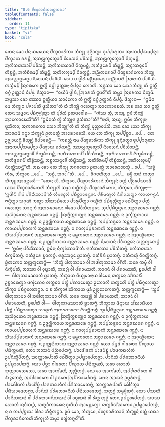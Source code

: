```yaml
---
title: "8.6 ᨸᩥᨱ᩠ᨯᨧᩣᩁᩥᨠᩅᨲ᩠ᨲᨠᨳᩣ"
tableOfContents: false
sidebar:
  order: 11
type: "tipitaka"
basket: "vi"
book: "cula"
---
```



<DynamicBreadcrumb />

<Division number="365" book="cula">

<Paragraph number="1682" book="cula">
ᨲᩮᨶ ᨡᩮᩣ ᨸᨶ ᩈᨾᨿᩮᨶ ᨸᩥᨱ᩠ᨯᨧᩣᩁᩥᨠᩣ ᨽᩥᨠ᩠ᨡᩪ ᨴᩩᨶ᩠ᨶᩥᩅᨲ᩠ᨳᩣ ᨴᩩᨸ᩠ᨸᩣᩁᩩᨲᩣ ᩋᨶᩣᨠᨸ᩠ᨸᩈᨾ᩠ᨸᨶ᩠ᨶᩣ ᨸᩥᨱ᩠ᨯᩣᨿ ᨧᩁᨶ᩠ᨲᩥ, ᩋᩈᩃᩖᨠ᩠ᨡᩮᨲ᩠ᩅᩣᨸᩥ ᨶᩥᩅᩮᩈᨶᩴ ᨸᩅᩥᩈᨶ᩠ᨲᩥ, ᩋᩈᩃᩖᨠ᩠ᨡᩮᨲ᩠ᩅᩣᨸᩥ ᨶᩥᨠ᩠ᨡᨾᨶ᩠ᨲᩥ, ᩋᨲᩥᩈᩉᩈᩣᨸᩥ ᨸᩅᩥᩈᨶ᩠ᨲᩥ, ᩋᨲᩥᩈᩉᩈᩣᨸᩥ ᨶᩥᨠ᩠ᨡᨾᨶ᩠ᨲᩥ, ᩋᨲᩥᨴᩪᩁᩮᨸᩥ ᨲᩥᨭ᩠ᨮᨶ᩠ᨲᩥ, ᩋᨧ᩠ᨧᩣᩈᨶ᩠ᨶᩮᨸᩥ ᨲᩥᨭ᩠ᨮᨶ᩠ᨲᩥ, ᩋᨲᩥᨧᩥᩁᨾ᩠ᨸᩥ ᨲᩥᨭ᩠ᨮᨶ᩠ᨲᩥ, ᩋᨲᩥᩃᩉᩩᨾ᩠ᨸᩥ ᨶᩥᩅᨲ᩠ᨲᨶ᩠ᨲᩥ. ᩋᨬ᩠ᨬᨲᩁᩮᩣᨸᩥ ᨸᩥᨱ᩠ᨯᨧᩣᩁᩥᨠᩮᩣ ᨽᩥᨠ᩠ᨡᩩ ᩋᩈᩃᩖᨠ᩠ᨡᩮᨲ᩠ᩅᩣ ᨶᩥᩅᩮᩈᨶᩴ ᨸᩣᩅᩥᩈᩥ. ᩈᩮᩣ ᨧ ᨴ᩠ᩅᩤᩁᩴ ᨾᨬ᩠ᨬᨾᩣᨶᩮᩣ ᩋᨬ᩠ᨬᨲᩁᩴ ᩒᩅᩁᨠᩴ ᨸᩣᩅᩥᩈᩥ. ᨲᩈ᩠ᨾᩥᨾ᩠ᨸᩥ ᩒᩅᩁᨠᩮ ᩍᨲ᩠ᨳᩦ ᨶᨣ᩠ᨣᩤ ᩏᨲ᩠ᨲᩣᨶᩣ ᨶᩥᨸᨶ᩠ᨶᩣ ᩉᩮᩣᨲᩥ. ᩋᨴ᩠ᨴᩈᩣ ᨡᩮᩣ ᩈᩮᩣ ᨽᩥᨠ᩠ᨡᩩ ᨲᩴ ᩍᨲ᩠ᨳᩥᩴ ᨶᨣ᩠ᨣᩴ ᩏᨲ᩠ᨲᩣᨶᩴ ᨶᩥᨸᨶ᩠ᨶᩴ. ᨴᩥᩈ᩠ᩅᩣᨶ—  “ᨶᨿᩥᨴᩴ ᨴ᩠ᩅᩤᩁᩴ, ᩒᩅᩁᨠᩴ ᩍᨴᨶ᩺”ᨲᩥ ᨲᨾ᩠ᩉᩣ ᩒᩅᩁᨠᩣ ᨶᩥᨠ᩠ᨡᨾᩥ. ᩋᨴ᩠ᨴᩈᩣ ᨡᩮᩣ ᨲᩔᩣ ᩍᨲ᩠ᨳᩥᨿᩣ ᩈᩣᨾᩥᨠᩮᩣ ᨲᩴ ᩍᨲ᩠ᨳᩥᩴ ᨶᨣ᩠ᨣᩴ ᩏᨲ᩠ᨲᩣᨶᩴ ᨶᩥᨸᨶ᩠ᨶᩴ. ᨴᩥᩈ᩠ᩅᩣᨶ—  “ᩍᨾᩥᨶᩣ ᨾᩮ ᨽᩥᨠ᩠ᨡᩩᨶᩣ ᨸᨩᩣᨸᨲᩦ ᨴᩪᩈᩥᨲᩣ”ᨲᩥ ᨲᩴ ᨽᩥᨠ᩠ᨡᩩᩴ ᨣᩉᩮᨲ᩠ᩅᩣ ᩋᩣᨠᩮᩣᨭᩮᩈᩥ. ᩋᨳ ᨡᩮᩣ ᩈᩣ ᩍᨲ᩠ᨳᩦ ᨲᩮᨶ ᩈᨴ᩠ᨴᩮᨶ ᨸᨭᩥᨻᩩᨩ᩠ᨫᩥᨲ᩠ᩅᩣ ᨲᩴ ᨸᩩᩁᩥᩈᩴ ᩑᨲᨴᩅᩮᩤᨧ—  “ᨠᩥᩔ ᨲ᩠ᩅᩴ, ᩋᨿ᩠ᨿ, ᩍᨾᩴ ᨽᩥᨠ᩠ᨡᩩᩴ ᩋᩣᨠᩮᩣᨭᩮᩈᩦ”ᨲᩥ? “ᩍᨾᩥᨶᩣᩈᩥ ᨲ᩠ᩅᩴ ᨽᩥᨠ᩠ᨡᩩᨶᩣ ᨴᩪᩈᩥᨲᩣ”ᨲᩥ? “ᨶᩣᩉᩴ, ᩋᨿ᩠ᨿ, ᩍᨾᩥᨶᩣ ᨽᩥᨠ᩠ᨡᩩᨶᩣ ᨴᩪᩈᩥᨲᩣ; ᩋᨠᩣᩁᨠᩮᩣ ᩈᩮᩣ ᨽᩥᨠ᩠ᨡᩪ”ᨲᩥ ᨲᩴ ᨽᩥᨠ᩠ᨡᩩᩴ ᨾᩩᨬ᩠ᨧᩣᨸᩮᩈᩥ. ᩋᨳ ᨡᩮᩣ ᩈᩮᩣ ᨽᩥᨠ᩠ᨡᩩ ᩋᩣᩁᩣᨾᩴ ᨣᨶ᩠ᨲ᩠ᩅᩣ ᨽᩥᨠ᩠ᨡᩪᨶᩴ ᩑᨲᨾᨲ᩠ᨳᩴ ᩋᩣᩁᩮᩣᨧᩮᩈᩥ.
</Paragraph>

<Paragraph number="1683" book="cula">
ᨿᩮ ᨲᩮ ᨽᩥᨠ᩠ᨡᩪ ᩋᨸ᩠ᨸᩥᨧ᩠ᨨᩣ …ᨸᩮ…  ᨲᩮ ᩏᨩ᩠ᨫᩣᨿᨶ᩠ᨲᩥ ᨡᩥᨿ᩠ᨿᨶ᩠ᨲᩥ ᩅᩥᨸᩣᨧᩮᨶ᩠ᨲᩥ—  “ᨠᨳᨬ᩠ᩉᩥ ᨶᩣᨾ ᨸᩥᨱ᩠ᨯᨧᩣᩁᩥᨠᩣ ᨽᩥᨠ᩠ᨡᩪ ᨴᩩᨶ᩠ᨶᩥᩅᨲ᩠ᨳᩣ ᨴᩩᨸ᩠ᨸᩣᩁᩩᨲᩣ ᩋᨶᩣᨠᨸ᩠ᨸᩈᨾ᩠ᨸᨶ᩠ᨶᩣ ᨸᩥᨱ᩠ᨯᩣᨿ ᨧᩁᩥᩔᨶ᩠ᨲᩥ, ᩋᩈᩃᩖᨠ᩠ᨡᩮᨲ᩠ᩅᩣᨸᩥ ᨶᩥᩅᩮᩈᨶᩴ ᨸᩅᩥᩈᩥᩔᨶ᩠ᨲᩥ, ᩋᩈᩃᩖᨠ᩠ᨡᩮᨲ᩠ᩅᩣᨸᩥ ᨶᩥᨠ᩠ᨡᨾᩥᩔᨶ᩠ᨲᩥ, ᩋᨲᩥᩈᩉᩈᩣᨸᩥ ᨸᩅᩥᩈᩥᩔᨶ᩠ᨲᩥ, ᩋᨲᩥᩈᩉᩈᩣᨸᩥ ᨶᩥᨠ᩠ᨡᨾᩥᩔᨶ᩠ᨲᩥ, ᩋᨲᩥᨴᩪᩁᩮᨸᩥ ᨲᩥᨭ᩠ᨮᩥᩔᨶ᩠ᨲᩥ, ᩋᨧ᩠ᨧᩣᩈᨶ᩠ᨶᩮᨸᩥ ᨲᩥᨭ᩠ᨮᩥᩔᨶ᩠ᨲᩥ, ᩋᨲᩥᨧᩥᩁᨾ᩠ᨸᩥ ᨲᩥᨭ᩠ᨮᩥᩔᨶ᩠ᨲᩥ, ᩋᨲᩥᩃᩉᩩᨾ᩠ᨸᩥ ᨶᩥᩅᨲ᩠ᨲᩥᩔᨶ᩠ᨲᩦ”ᨲᩥ. ᩋᨳ ᨡᩮᩣ ᨲᩮ ᨽᩥᨠ᩠ᨡᩪ ᨽᨣᩅᨲᩮᩣ ᩑᨲᨾᨲ᩠ᨳᩴ ᩋᩣᩁᩮᩣᨧᩮᩈᩩᩴ …ᨸᩮ…  “ᩈᨧ᩠ᨧᩴ ᨠᩥᩁ, ᨽᩥᨠ᩠ᨡᩅᩮ …ᨸᩮ…  “ᩈᨧ᩠ᨧᩴ, ᨽᨣᩅᩤ”ᨲᩥ …ᨸᩮ…  ᩅᩥᨣᩁᩉᩥᨲ᩠ᩅᩣ …ᨸᩮ…  ᨵᨾ᩠ᨾᩥᩴ ᨠᨳᩴ ᨠᨲ᩠ᩅᩣ ᨽᩥᨠ᩠ᨡᩪ ᩋᩣᨾᨶ᩠ᨲᩮᩈᩥ—
</Paragraph>

</Division>
<Division number="366" book="cula">

<Paragraph number="1684" book="cula">
“ᨲᩮᨶ ᩉᩥ, ᨽᩥᨠ᩠ᨡᩅᩮ, ᨸᩥᨱ᩠ᨯᨧᩣᩁᩥᨠᩣᨶᩴ ᨽᩥᨠ᩠ᨡᩪᨶᩴ ᩅᨲ᩠ᨲᩴ ᨸᨬ᩠ᨬᨸᩮᩔᩣᨾᩥ ᨿᨳᩣ ᨸᩥᨱ᩠ᨯᨧᩣᩁᩥᨠᩮᩉᩥ ᨽᩥᨠ᩠ᨡᩪᩉᩥ ᩈᨾ᩠ᨾᩣ ᩅᨲ᩠ᨲᩥᨲᨻ᩠ᨻᩴ. ᨸᩥᨱ᩠ᨯᨧᩣᩁᩥᨠᩮᨶ, ᨽᩥᨠ᩠ᨡᩅᩮ, ᨽᩥᨠ᩠ᨡᩩᨶᩣ—  ‘ᩍᨴᩤᨶᩥ ᨣᩤᨾᩴ ᨸᩅᩥᩈᩥᩔᩣᨾᩦ’ᨲᩥ ᨲᩥᨾᨱ᩠ᨯᩃᩴ ᨸᨭᩥᨧ᩠ᨨᩣᨴᩮᨶ᩠ᨲᩮᨶ ᨸᩁᩥᨾᨱ᩠ᨯᩃᩴ ᨶᩥᩅᩤᩈᩮᨲ᩠ᩅᩣ ᨠᩣᨿᨻᨶ᩠ᨵᨶᩴ ᨻᨶ᩠ᨵᩥᨲ᩠ᩅᩣ ᩈᨣᩩᨱᩴ ᨠᨲ᩠ᩅᩣ ᩈᩘᨥᩣᨭᩥᨿᩮᩣ ᨸᩣᩁᩩᨸᩥᨲ᩠ᩅᩣ ᨣᨱ᩠ᨮᩥᨠᩴ ᨸᨭᩥᨾᩩᨬ᩠ᨧᩥᨲ᩠ᩅᩣ ᨵᩮᩤᩅᩥᨲ᩠ᩅᩣ ᨸᨲ᩠ᨲᩴ ᨣᩉᩮᨲ᩠ᩅᩣ ᩈᩣᨵᩩᨠᩴ ᩋᨲᩁᨾᩣᨶᩮᨶ ᨣᩤᨾᩮᩣ ᨸᩅᩥᩈᩥᨲᨻ᩠ᨻᩮᩣ.
</Paragraph>

<Paragraph number="1685" book="cula">
ᩈᩩᨸ᩠ᨸᨭᩥᨧ᩠ᨨᨶ᩠ᨶᩮᨶ ᩋᨶ᩠ᨲᩁᨥᩁᩮ ᨣᨶ᩠ᨲᨻ᩠ᨻᩴ. ᩈᩩᩈᩴᩅᩩᨲᩮᨶ ᩋᨶ᩠ᨲᩁᨥᩁᩮ ᨣᨶ᩠ᨲᨻ᩠ᨻᩴ. ᩒᨠ᩠ᨡᩥᨲ᩠ᨲᨧᨠ᩠ᨡᩩᨶᩣ ᩋᨶ᩠ᨲᩁᨥᩁᩮ ᨣᨶ᩠ᨲᨻ᩠ᨻᩴ. ᨶ ᩏᨠ᩠ᨡᩥᨲ᩠ᨲᨠᩣᨿ ᩋᨶ᩠ᨲᩁᨥᩁᩮ ᨣᨶ᩠ᨲᨻ᩠ᨻᩴ. ᨶ ᩏᨩ᩠ᨩᨣ᩠ᨥᩥᨠᩣᨿ ᩋᨶ᩠ᨲᩁᨥᩁᩮ ᨣᨶ᩠ᨲᨻ᩠ᨻᩴ. ᩋᨸ᩠ᨸᩈᨴ᩠ᨴᩮᨶ ᩋᨶ᩠ᨲᩁᨥᩁᩮ ᨣᨶ᩠ᨲᨻ᩠ᨻᩴ. ᨶ ᨠᩣᨿᨸ᩠ᨸᨧᩣᩃᨠᩴ ᩋᨶ᩠ᨲᩁᨥᩁᩮ ᨣᨶ᩠ᨲᨻ᩠ᨻᩴ. ᨶ ᨻᩣᩉᩩᨸ᩠ᨸᨧᩣᩃᨠᩴ ᩋᨶ᩠ᨲᩁᨥᩁᩮ ᨣᨶ᩠ᨲᨻ᩠ᨻᩴ. ᨶ ᩈᩦᩈᨸ᩠ᨸᨧᩣᩃᨠᩴ ᩋᨶ᩠ᨲᩁᨥᩁᩮ ᨣᨶ᩠ᨲᨻ᩠ᨻᩴ. ᨶ ᨡᨾ᩠ᨽᨠᨲᩮᨶ ᩋᨶ᩠ᨲᩁᨥᩁᩮ ᨣᨶ᩠ᨲᨻ᩠ᨻᩴ. ᨶ ᩒᨣᩩᨱ᩠ᨮᩥᨲᩮᨶ ᩋᨶ᩠ᨲᩁᨥᩁᩮ ᨣᨶ᩠ᨲᨻ᩠ᨻᩴ. ᨶ ᩏᨠ᩠ᨠᩩᨭᩥᨠᩣᨿ ᩋᨶ᩠ᨲᩁᨥᩁᩮ ᨣᨶ᩠ᨲᨻ᩠ᨻᩴ.
</Paragraph>

<Paragraph number="1686" book="cula">
ᨶᩥᩅᩮᩈᨶᩴ ᨸᩅᩥᩈᨶ᩠ᨲᩮᨶ ᩈᩃᩖᨠ᩠ᨡᩮᨲᨻ᩠ᨻᩴ—  ‘ᩍᨾᩥᨶᩣ ᨸᩅᩥᩈᩥᩔᩣᨾᩥ, ᩍᨾᩥᨶᩣ ᨶᩥᨠ᩠ᨡᨾᩥᩔᩣᨾᩦ’ᨲᩥ. ᨶᩣᨲᩥᩈᩉᩈᩣ ᨸᩅᩥᩈᩥᨲᨻ᩠ᨻᩴ. ᨶᩣᨲᩥᩈᩉᩈᩣ ᨶᩥᨠ᩠ᨡᨾᩥᨲᨻ᩠ᨻᩴ. ᨶᩣᨲᩥᨴᩪᩁᩮ ᨮᩣᨲᨻ᩠ᨻᩴ. ᨶᩣᨧ᩠ᨧᩣᩈᨶ᩠ᨶᩮ ᨮᩣᨲᨻ᩠ᨻᩴ. ᨶᩣᨲᩥᨧᩥᩁᩴ ᨮᩣᨲᨻ᩠ᨻᩴ. ᨶᩣᨲᩥᩃᩉᩩᩴ ᨶᩥᩅᨲ᩠ᨲᩥᨲᨻ᩠ᨻᩴ. ᨮᩥᨲᨠᩮᨶ ᩈᩃᩖᨠ᩠ᨡᩮᨲᨻ᩠ᨻᩴ—  ‘ᨽᩥᨠ᩠ᨡᩴ ᨴᩤᨲᩩᨠᩣᨾᩣ ᩅᩤ ᩋᨴᩤᨲᩩᨠᩣᨾᩣ ᩅᩤ’ᨲᩥ. ᩈᨧᩮ ᨠᨾ᩠ᨾᩴ ᩅᩤ ᨶᩥᨠ᩠ᨡᩥᨸᨲᩥ, ᩋᩣᩈᨶᩣ ᩅᩤ ᩅᩩᨭ᩠ᨮᩣᨲᩥ, ᨠᨭᨧ᩠ᨨᩩᩴ ᩅᩤ ᨸᩁᩣᨾᩈᨲᩥ, ᨽᩣᨩᨶᩴ ᩅᩤ ᨸᩁᩣᨾᩈᨲᩥ, ᨮᨸᩮᨲᩥ ᩅᩤ—  ᨴᩤᨲᩩᨠᩣᨾᩔᩣᨲᩥ ᨮᩣᨲᨻ᩠ᨻᩴ. ᨽᩥᨠ᩠ᨡᩣᨿ ᨴᩥᨿ᩠ᨿᨾᩣᨶᩣᨿ ᩅᩤᨾᩮᨶ ᩉᨲ᩠ᨳᩮᨶ ᩈᩘᨥᩣᨭᩥᩴ ᩏᨧ᩠ᨧᩣᩁᩮᨲ᩠ᩅᩣ ᨴᨠ᩠ᨡᩥᨱᩮᨶ ᩉᨲ᩠ᨳᩮᨶ ᨸᨲ᩠ᨲᩴ ᨸᨱᩣᨾᩮᨲ᩠ᩅᩣ ᩏᨽᩮᩣᩉᩥ ᩉᨲ᩠ᨳᩮᩉᩥ ᨸᨲ᩠ᨲᩴ ᨸᨭᩥᨣ᩠ᨣᩉᩮᨲ᩠ᩅᩣ ᨽᩥᨠ᩠ᨡᩣ ᨸᨭᩥᨣ᩠ᨣᩉᩮᨲᨻ᩠ᨻᩣ. ᨶ ᨧ ᨽᩥᨠ᩠ᨡᩣᨴᩤᨿᩥᨠᩣᨿ ᨾᩩᨡᩴ ᩏᩃᩖᩮᩣᨠᩮᨲᨻ᩠ᨻᩴ. ᩈᩃᩖᨠ᩠ᨡᩮᨲᨻ᩠ᨻᩴ—  ‘ᩈᩪᨸᩴ ᨴᩤᨲᩩᨠᩣᨾᩣ ᩅᩤ ᩋᨴᩤᨲᩩᨠᩣᨾᩣ ᩅᩤ’ᨲᩥ. ᩈᨧᩮ ᨠᨭᨧ᩠ᨨᩩᩴ ᩅᩤ ᨸᩁᩣᨾᩈᨲᩥ, ᨽᩣᨩᨶᩴ ᩅᩤ ᨸᩁᩣᨾᩈᨲᩥ, ᨮᨸᩮᨲᩥ ᩅᩤ—  ᨴᩤᨲᩩᨠᩣᨾᩔᩣᨲᩥ ᨮᩣᨲᨻ᩠ᨻᩴ. ᨽᩥᨠ᩠ᨡᩣᨿ ᨴᩥᨶ᩠ᨶᩣᨿ ᩈᩘᨥᩣᨭᩥᨿᩣ ᨸᨲ᩠ᨲᩴ ᨸᨭᩥᨧ᩠ᨨᩣᨴᩮᨲ᩠ᩅᩣ ᩈᩣᨵᩩᨠᩴ ᩋᨲᩁᨾᩣᨶᩮᨶ ᨶᩥᩅᨲ᩠ᨲᩥᨲᨻ᩠ᨻᩴ.
</Paragraph>

<Paragraph number="1687" book="cula">
ᩈᩩᨸ᩠ᨸᨭᩥᨧ᩠ᨨᨶ᩠ᨶᩮᨶ ᩋᨶ᩠ᨲᩁᨥᩁᩮ ᨣᨶ᩠ᨲᨻ᩠ᨻᩴ. ᩈᩩᩈᩴᩅᩩᨲᩮᨶ ᩋᨶ᩠ᨲᩁᨥᩁᩮ ᨣᨶ᩠ᨲᨻ᩠ᨻᩴ. ᩒᨠ᩠ᨡᩥᨲ᩠ᨲᨧᨠ᩠ᨡᩩᨶᩣ ᩋᨶ᩠ᨲᩁᨥᩁᩮ ᨣᨶ᩠ᨲᨻ᩠ᨻᩴ. ᨶ ᩏᨠ᩠ᨡᩥᨲ᩠ᨲᨠᩣᨿ ᩋᨶ᩠ᨲᩁᨥᩁᩮ ᨣᨶ᩠ᨲᨻ᩠ᨻᩴ. ᨶ ᩏᨩ᩠ᨩᨣ᩠ᨥᩥᨠᩣᨿ ᩋᨶ᩠ᨲᩁᨥᩁᩮ ᨣᨶ᩠ᨲᨻ᩠ᨻᩴ. ᩋᨸ᩠ᨸᩈᨴ᩠ᨴᩮᨶ ᩋᨶ᩠ᨲᩁᨥᩁᩮ ᨣᨶ᩠ᨲᨻ᩠ᨻᩴ. ᨶ ᨠᩣᨿᨸ᩠ᨸᨧᩣᩃᨠᩴ ᩋᨶ᩠ᨲᩁᨥᩁᩮ ᨣᨶ᩠ᨲᨻ᩠ᨻᩴ. ᨶ ᨻᩣᩉᩩᨸ᩠ᨸᨧᩣᩃᨠᩴ ᩋᨶ᩠ᨲᩁᨥᩁᩮ ᨣᨶ᩠ᨲᨻ᩠ᨻᩴ. ᨶ ᩈᩦᩈᨸ᩠ᨸᨧᩣᩃᨠᩴ ᩋᨶ᩠ᨲᩁᨥᩁᩮ ᨣᨶ᩠ᨲᨻ᩠ᨻᩴ. ᨶ ᨡᨾ᩠ᨽᨠᨲᩮᨶ ᩋᨶ᩠ᨲᩁᨥᩁᩮ ᨣᨶ᩠ᨲᨻ᩠ᨻᩴ. ᨶ ᩒᨣᩩᨱ᩠ᨮᩥᨲᩮᨶ ᩋᨶ᩠ᨲᩁᨥᩁᩮ ᨣᨶ᩠ᨲᨻ᩠ᨻᩴ. ᨶ ᩏᨠ᩠ᨠᩩᨭᩥᨠᩣᨿ ᩋᨶ᩠ᨲᩁᨥᩁᩮ ᨣᨶ᩠ᨲᨻ᩠ᨻᩴ. ᨿᩮᩣ ᨸᨮᨾᩴ ᨣᩤᨾᨲᩮᩣ ᨸᩥᨱ᩠ᨯᩣᨿ ᨸᨭᩥᨠ᩠ᨠᨾᨲᩥ, ᨲᩮᨶ ᩋᩣᩈᨶᩴ ᨸᨬ᩠ᨬᨸᩮᨲᨻ᩠ᨻᩴ, ᨸᩣᨴᩮᩤᨴᨠᩴ ᨸᩣᨴᨸᩦᨮᩴ ᨸᩣᨴᨠᨳᩃᩥᨠᩴ ᩏᨸᨶᩥᨠ᩠ᨡᩥᨸᩥᨲᨻ᩠ᨻᩴ, ᩋᩅᨠ᩠ᨠᩣᩁᨸᩣᨲᩥ ᨵᩮᩤᩅᩥᨲ᩠ᩅᩣ ᩏᨸᨭ᩠ᨮᩣᨸᩮᨲᨻ᩠ᨻᩣ, ᨸᩣᨶᩦᨿᩴ ᨸᩁᩥᨽᩮᩣᨩᨶᩦᨿᩴ ᩏᨸᨭ᩠ᨮᩣᨸᩮᨲᨻ᩠ᨻᩴ. ᨿᩮᩣ ᨸᨧ᩠ᨨᩣ ᨣᩤᨾᨲᩮᩣ ᨸᩥᨱ᩠ᨯᩣᨿ ᨸᨭᩥᨠ᩠ᨠᨾᨲᩥ, ᩈᨧᩮ ᩉᩮᩣᨲᩥ ᨽᩩᨲ᩠ᨲᩣᩅᩈᩮᩈᩮᩣ, ᩈᨧᩮ ᩋᩣᨠᩘᨡᨲᩥ, ᨽᩩᨬ᩠ᨩᩥᨲᨻ᩠ᨻᩴ. ᨶᩮᩣ ᨧᩮ ᩋᩣᨠᩘᨡᨲᩥ, ᩋᨸ᩠ᨸᩉᩁᩥᨲᩮ ᩅᩤ ᨨᨯ᩠ᨯᩮᨲᨻ᩠ᨻᩴ, ᩋᨸ᩠ᨸᩣᨱᨠᩮ ᩅᩤ ᩏᨴᨠᩮ ᩒᨸᩥᩃᩣᨸᩮᨲᨻ᩠ᨻᩴ. ᨲᩮᨶ ᩋᩣᩈᨶᩴ ᩏᨴ᩠ᨵᩁᩥᨲᨻ᩠ᨻᩴ, ᨸᩣᨴᩮᩤᨴᨠᩴ ᨸᩣᨴᨸᩦᨮᩴ ᨸᩣᨴᨠᨳᩃᩥᨠᩴ ᨸᨭᩥᩈᩣᨾᩮᨲᨻ᩠ᨻᩴ, ᩋᩅᨠ᩠ᨠᩣᩁᨸᩣᨲᩥ ᨵᩮᩤᩅᩥᨲ᩠ᩅᩣ ᨸᨭᩥᩈᩣᨾᩮᨲᨻ᩠ᨻᩣ, ᨸᩣᨶᩦᨿᩴ ᨸᩁᩥᨽᩮᩣᨩᨶᩦᨿᩴ ᨸᨭᩥᩈᩣᨾᩮᨲᨻ᩠ᨻᩴ, ᨽᨲ᩠ᨲᨣ᩠ᨣᩴ ᩈᨾ᩠ᨾᨩ᩠ᨩᩥᨲᨻ᩠ᨻᩴ. ᨿᩮᩣ ᨸᩔᨲᩥ ᨸᩣᨶᩦᨿᨥᨭᩴ ᩅᩤ ᨸᩁᩥᨽᩮᩣᨩᨶᩦᨿᨥᨭᩴ ᩅᩤ ᩅᨧ᩠ᨧᨥᨭᩴ ᩅᩤ ᩁᩥᨲ᩠ᨲᩴ ᨲᩩᨧ᩠ᨨᩴ ᨲᩮᨶ ᩏᨸᨭ᩠ᨮᩣᨸᩮᨲᨻ᩠ᨻᩴ. ᩈᨧᩔ ᩉᩮᩣᨲᩥ ᩋᩅᩥᩈᨿ᩠ᩉᩴ, ᩉᨲ᩠ᨳᩅᩥᨠᩣᩁᩮᨶ ᨴᩩᨲᩥᨿᩴ ᩋᩣᨾᨶ᩠ᨲᩮᨲ᩠ᩅᩣ ᩉᨲ᩠ᨳᩅᩥᩃᩘᨥᨠᩮᨶ ᩏᨸᨭ᩠ᨮᩣᨸᩮᨲᨻ᩠ᨻᩴ, ᨶ ᨧ ᨲᨸ᩠ᨸᨧ᩠ᨧᨿᩣ ᩅᩤᨧᩣ ᨽᩥᨶ᩠ᨴᩥᨲᨻ᩠ᨻᩣ. ᩍᨴᩴ ᨡᩮᩣ, ᨽᩥᨠ᩠ᨡᩅᩮ, ᨸᩥᨱ᩠ᨯᨧᩣᩁᩥᨠᩣᨶᩴ ᨽᩥᨠ᩠ᨡᩪᨶᩴ ᩅᨲ᩠ᨲᩴ ᨿᨳᩣ ᨸᩥᨱ᩠ᨯᨧᩣᩁᩥᨠᩮᩉᩥ ᨽᩥᨠ᩠ᨡᩪᩉᩥ ᩈᨾ᩠ᨾᩣ ᩅᨲ᩠ᨲᩥᨲᨻ᩠ᨻᨶ᩺”ᨲᩥ.
</Paragraph>
</Division>